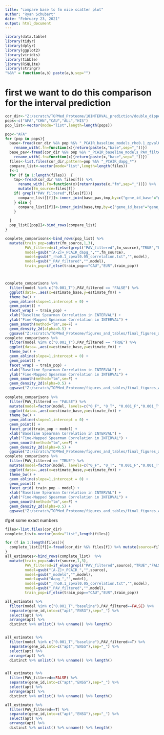 ---
title: "compare base to fm nice scatter plot"
author: "Ryan Schubert"
date: "February 23, 2021"
output: html_document
---

```{r setup, include=FALSE}
library(data.table)
library(tidyr)
library(dplyr)
library(ggplot2)
library(viridis)
library(tibble)
library(RSQLite)
library(stringr)
"%&%" = function(a,b) paste(a,b,sep="")
```

# first we want to do this comparison for the interval prediction

```{r }
cor_dir<-"Z:/scratch/TOPMed_Proteome/10INTERVAL_prediction/double_dipped_correlation/"
pops<-c("AFA","CHN","CAU","ALL","HIS")
pop_list<-vector(mode="list",length=length(pops))

pop<-"AFA"
for (pop in pops){
  base<-fread(cor_dir %&% pop %&% "_PCAIR_baseline_models_rho0.1_zpval0.05_correlation.txt") %>% 
    rename_with(.fn=function(x){return(paste(x,"base",sep="_"))})
  base_pav<-fread(cor_dir %&% pop %&% "_PCAIR_baseline_models_PAV_filtered_rho0.1_zpval0.05_correlation.txt") %>% 
    rename_with(.fn=function(x){return(paste(x,"base",sep="_"))})
  files<-list.files(cor_dir,pattern=pop %&% "_PCAIR_dapg_*")
  compare_list<-vector(mode="list",length=length(files))
  f<-1
  for (f in 1:length(files))  {
    tmp<-fread(cor_dir %&% files[f]) %>% 
      rename_with(.fn=function(x){return(paste(x,"fm",sep="_"))}) %>%
      mutate(fm_source=files[f])
    if( grepl("PAV_filtered",files[f])){
      compare_list[[f]]<-inner_join(base_pav,tmp,by=c("gene_id_base"="gene_id_fm"))
    } else {
      compare_list[[f]]<-inner_join(base,tmp,by=c("gene_id_base"="gene_id_fm"))
    }
    
  }  
  pop_list[[pop]]<-bind_rows(compare_list)
}

complete_comparisons<-bind_rows(pop_list) %>% 
  mutate(train_pop=substr(fm_source,1,3),
         PAV_filtered=if_else(grepl("PAV_filtered",fm_source),"TRUE","FALSE"),
         model=gsub("[A-Z]+_PCAIR_dapg_","",fm_source),
         model=gsub("_rho0.1_zpval0.05_correlation.txt","",model),
         model=gsub("_PAV_filtered","",model),
         train_pop=if_else(train_pop=="CAU","EUR",train_pop)) 



complete_comparisons %>%
  filter(model %in% c("0.001_T"),PAV_filtered == "FALSE") %>% 
  ggplot(data=.,aes(x=estimate_base,y=estimate_fm)) +
  theme_bw() +
  geom_abline(slope=1,intercept = 0) +
  geom_point() +
  facet_wrap( ~ train_pop) +
  xlab("Baseline Spearman Correlation in INTERVAL") +
  ylab("Fine-Mapped Spearman Correlation in INTERVAL") + 
  geom_smooth(method="lm",se=F) +
  geom_density_2d(alpha=0.5) +
  ggsave("Z:/scratch/TOPMed_Proteome/figures_and_tables/final_figures_and_tables/figures_and_tables/INTERVAL_scatter_plot.pdf",dpi=700,width=7.29,height=4.5)  + ggsave("Z:/scratch/TOPMed_Proteome/figures_and_tables/final_figures_and_tables/figures_and_tables/INTERVAL_scatter_plot.png",dpi=700,width=7.29,height=4.5)  + ggsave("Z:/scratch/TOPMed_Proteome/figures_and_tables/final_figures_and_tables/figures_and_tables/INTERVAL_scatter_plot.tiff",dpi=700,width=7.29,height=4.5)  
complete_comparisons %>%
  filter(model %in% c("0.001_T"),PAV_filtered == "TRUE") %>% 
  ggplot(data=.,aes(x=estimate_base,y=estimate_fm)) +
  theme_bw() +
  geom_abline(slope=1,intercept = 0) +
  geom_point() +
  facet_wrap( ~ train_pop) +
  xlab("Baseline Spearman Correlation in INTERVAL") +
  ylab("Fine-Mapped Spearman Correlation in INTERVAL") + 
  geom_smooth(method="lm",se=F) +
  geom_density_2d(alpha=0.5) +
  ggsave("Z:/scratch/TOPMed_Proteome/figures_and_tables/final_figures_and_tables/figures_and_tables/INTERVAL_scatter_plot_PAV_filtered.pdf",dpi=700,width=7.29,height=4.5)  + ggsave("Z:/scratch/TOPMed_Proteome/figures_and_tables/final_figures_and_tables/figures_and_tables/INTERVAL_scatter_plot_PAV_filtered.png",dpi=700,width=7.29,height=4.5)  + ggsave("Z:/scratch/TOPMed_Proteome/figures_and_tables/final_figures_and_tables/figures_and_tables/INTERVAL_scatter_plot_PAV_filtered.tiff",dpi=700,width=7.29,height=4.5)   
  
complete_comparisons %>%
  filter(PAV_filtered == "FALSE") %>% 
  mutate(model=factor(model, levels=c("0_F", "0_T", "0.001_F","0.001_T","0.01_F","0.01_T","baseline"))) %>%
  ggplot(data=.,aes(x=estimate_base,y=estimate_fm)) +
  theme_bw() +
  geom_abline(slope=1,intercept = 0) +
  geom_point() +
  facet_grid(train_pop ~ model) +
  xlab("Baseline Spearman Correlation in INTERVAL") +
  ylab("Fine-Mapped Spearman Correlation in INTERVAL") + 
  geom_smooth(method="lm",se=F) +
  geom_density_2d(alpha=0.5) +
  ggsave("Z:/scratch/TOPMed_Proteome/figures_and_tables/final_figures_and_tables/figures_and_tables/supplemental_INTERVAL_scatter_grid.pdf",dpi=700,width=7.29,height=4.5)  + ggsave("Z:/scratch/TOPMed_Proteome/figures_and_tables/final_figures_and_tables/figures_and_tables/supplemental_INTERVAL_scatter_grid.png",dpi=700,width=7.29,height=4.5)  + ggsave("Z:/scratch/TOPMed_Proteome/figures_and_tables/final_figures_and_tables/figures_and_tables/supplemental_INTERVAL_scatter_grid.tiff",dpi=700,width=7.29,height=4.5) 
complete_comparisons %>%
  filter(PAV_filtered == "TRUE") %>% 
  mutate(model=factor(model, levels=c("0_F", "0_T", "0.001_F","0.001_T","0.01_F","0.01_T","baseline"))) %>%
  ggplot(data=.,aes(x=estimate_base,y=estimate_fm)) +
  theme_bw() +
  geom_abline(slope=1,intercept = 0) +
  geom_point() +
  facet_grid( train_pop ~ model) +
  xlab("Baseline Spearman Correlation in INTERVAL") +
  ylab("Fine-Mapped Spearman Correlation in INTERVAL") + 
  geom_smooth(method="lm",se=F) +
  geom_density_2d(alpha=0.5) +
  ggsave("Z:/scratch/TOPMed_Proteome/figures_and_tables/final_figures_and_tables/figures_and_tables/supplemental_INTERVAL_scatter_grid_PAV_filtered.pdf",dpi=700,width=7.29,height=4.5)  + ggsave("Z:/scratch/TOPMed_Proteome/figures_and_tables/final_figures_and_tables/figures_and_tables/supplemental_INTERVAL_scatter_grid_PAV_filtered.png",dpi=700,width=7.29,height=4.5)  + ggsave("Z:/scratch/TOPMed_Proteome/figures_and_tables/final_figures_and_tables/figures_and_tables/supplemental_INTERVAL_scatter_grid_PAV_filtered.tiff",dpi=700,width=7.29,height=4.5)   


```

#get some exact numbers

```{r}
files<-list.files(cor_dir)
complete_list<-vector(mode="list",length(files))

for (f in 1:length(files)){
  complete_list[[f]]<-fread(cor_dir %&% files[f]) %>% mutate(source=files[f])
}
all_estimates<-bind_rows(complete_list)  %>% 
  mutate(train_pop=substr(source,1,3),
         PAV_filtered=if_else(grepl("PAV_filtered",source),"TRUE","FALSE"),
         model=gsub("[A-Z]+_PCAIR_","",source),
         model=gsub("_models","",model),
         model=gsub("dapg_","",model),
         model=gsub("_rho0.1_zpval0.05_correlation.txt","",model),
         model=gsub("_PAV_filtered","",model),
         train_pop=if_else(train_pop=="CAU","EUR",train_pop)) 

all_estimates %>% 
  filter(model %in% c("0.001_T","baseline"),PAV_filtered==FALSE) %>%
  separate(gene_id,into=c("apt","ENSG"),sep="_") %>%
  select(apt) %>%
  arrange(apt) %>%
  distinct %>% unlist() %>% unname() %>% length()


all_estimates %>% 
  filter(model %in% c("0.001_T","baseline"),PAV_filtered==T) %>%
  separate(gene_id,into=c("apt","ENSG"),sep="_") %>%
  select(apt) %>%
  arrange(apt) %>%
  distinct %>% unlist() %>% unname() %>% length()


all_estimates %>% 
  filter(PAV_filtered==FALSE) %>%
  separate(gene_id,into=c("apt","ENSG"),sep="_") %>%
  select(apt) %>%
  arrange(apt) %>%
  distinct %>% unlist() %>% unname() %>% length()

all_estimates %>% 
  filter(PAV_filtered==T) %>%
  separate(gene_id,into=c("apt","ENSG"),sep="_") %>%
  select(apt) %>%
  arrange(apt) %>%
  distinct %>% unlist() %>% unname() %>% length()
```